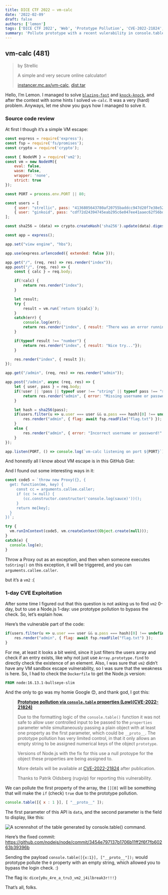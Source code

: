 ```yaml
---
title: DICE CTF 2022 – vm-calc
date: '2022-02-09'
draft: false
authors: ['lemon']
tags: ['DICE CTF 2022', 'Web', 'Prototype Pollution', 'CVE-2022-21824', 'vm2', 'Proxy']
summary: 'Pollute prototype with a recent vulerability in console.table, and throw a proxy object within an exception.'
---
```


## vm-calc (481)

> by Strellic
>
> A simple and very secure online calculator!
>
> [instancer.mc.ax/vm-calc](https://instancer.mc.ax/vm-calc), [dist.tar](https://static.dicega.ng/uploads/6dcf39e45c26032a15d83fb62515e9df26059e4345b978dad07a17b2bf2c5826/dist.tar)

Hello, I’m Lemon. I managed to solve [`blazing-fast`](blazingfast.md) and [`knock-knock`](knock.md), and after the contest with some hints I solved `vm-calc`. It was a very (hard) problem.
Anyways, let me show you guys how I managed to solve it.

### Source code review

At first I though it’s a simple VM escape:

```js
const express = require('express');
const fsp = require('fs/promises');
const crypto = require('crypto');

const { NodeVM } = require('vm2');
const vm = new NodeVM({
    eval: false,
    wasm: false,
    wrapper: 'none',
    strict: true
});

const PORT = process.env.PORT || 80;

const users = [
    { user: "strellic", pass: "4136805643780af20755baddcc947d20f7e38e52f421c3c89a5a8b9d8a8d1da7" },
    { user: "ginkoid", pass: "cdf72d24394745eab295c6e047ee41aaec62f56bd41e2cea4ef7d244d96b51dd" }
];

const sha256 = (data) => crypto.createHash('sha256').update(data).digest('hex');

const app = express();

app.set("view engine", "hbs");

app.use(express.urlencoded({ extended: false }));

app.get("/", (req, res) => res.render("index"));
app.post("/", (req, res) => {
    const { calc } = req.body;

    if(!calc) {
        return res.render("index");
    }

    let result;
    try {
        result = vm.run(`return ${calc}`);
    }
    catch(err) {
        console.log(err);
        return res.render("index", { result: "There was an error running your calculation!"});
    }

    if(typeof result !== "number") {
        return res.render("index", { result: "Nice try..."});
    }

    res.render("index", { result });
});

app.get("/admin", (req, res) => res.render("admin"));

app.post("/admin", async (req, res) => {
    let { user, pass } = req.body;
    if(!user || !pass || typeof user !== "string" || typeof pass !== "string") {
        return res.render("admin", { error: "Missing username or password!" });
    }

    let hash = sha256(pass);
    if(users.filter(u => u.user === user && u.pass === hash)[0] !== undefined) {
        res.render("admin", { flag: await fsp.readFile("flag.txt") });
    }
    else {
        res.render("admin", { error: "Incorrect username or password!" });
    }
});

app.listen(PORT, () => console.log(`vm-calc listening on port ${PORT}`));
```

And honestly all I know about VM escape is in this GitHub Gist: 


<Gist id="4f6e6d4a649405a9c86bb076905696af" />

And I found out some interesting ways in it:

```javascript
const code5 = `throw new Proxy({}, {
  get: function(me, key) {
	 const cc = arguments.callee.caller;
	 if (cc != null) {
		(cc.constructor.constructor('console.log(sauce)'))();
	 }
	 return me[key];
  }
})`;  

try {
  vm.runInContext(code5, vm.createContext(Object.create(null)));
}
catch(e) {
  console.log(e);
}
```

Throw a Proxy out as an exception, and then when someone executes `toString()` on this exception, it will be triggered, and you can `arguments.callee.caller`.

but it’s a `vm2`  :(

### 1-day CVE Exploitation

After some time I figured out that this question is not asking us to find `vm2` 0-day, but to use a Node.js 1-day: use prototype pollution to bypass the check. So, let’s explain how.

Here’s the vulnerable part of the code:

```javascript
if(users.filter(u => u.user === user && u.pass === hash)[0] !== undefined) {
    res.render("admin", { flag: await fsp.readFile("flag.txt") });
}
```

For me, at least it looks a bit weird, since it just filters the users array and check if an entry exists, like why not just use `Array.prototype.find` to directly check the existence of an element.
Also, I was sure that `vm2` didn’t have any VM sandbox escape vulnerability, so I was sure that the weakness is here.
So, I had to check the `Dockerfile` to get the Node.js version: 

```dockerfile
FROM node:16.13.1-bullseye-slim
```

And the only to go was my homie Google 😊, and thank god, I got this:

> [**Prototype pollution via `console.table` properties (Low)(CVE-2022-21824)**](https://nodejs.org/en/blog/vulnerability/jan-2022-security-releases/#prototype-pollution-via-console-table-properties-low-cve-2022-21824)
> 
> Due to the formatting logic of the `console.table()` function it was not safe to allow user controlled input to be passed to the `properties` parameter while simultaneously passing a plain object with at least one property as the first parameter, which could be `__proto__`. The prototype pollution has very limited control, in that it only allows an empty string to be assigned numerical keys of the object `prototype`.  
> 
> Versions of Node.js with the fix for this use a null protoype for the object these properties are being assigned to.  
>
> More details will be available at [CVE-2022-21824](https://cve.mitre.org/cgi-bin/cvename.cgi?name=CVE-2022-21824) after publication.
> 
> Thanks to Patrik Oldsberg (rugvip) for reporting this vulnerability.

We can pollute the first property of the array, the `[][0]` will be something that will make the `if` (check) `true` due to the prototype pollution.

```js
console.table([{ x : 1 }], [ "__proto__" ]);
```

The first parameter of this API is `data`, and the second parameter is the field to display, like this: 

![A scrennshot of the table generated by console.table() command.](/static/images/dice-ctf-2022/vm-calc/p2.png)

Here’s the fixed commit: 
https://github.com/nodejs/node/commit/3454e797137b1706b11ff2f6f7fb60263b39396b

Sending the payload `console.table([{x:1}], ["__proto__"]);` would prototype pollute the `0` property with an empty string, which allowed you to bypass the login check. :)

The flag is: `dice{y0u_4re_a_tru3_vm2_j4ilbreak3r!!!}`

That’s all, folks.
